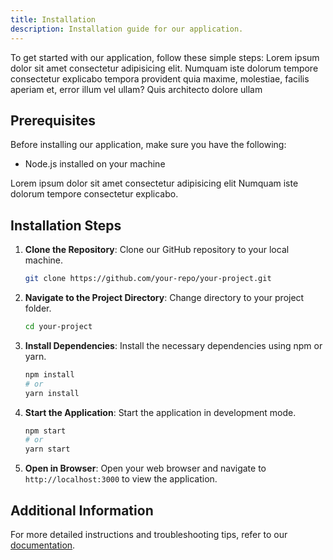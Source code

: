 ```yaml
---
title: Installation
description: Installation guide for our application.
---
```


To get started with our application, follow these simple steps:
Lorem ipsum dolor sit amet consectetur adipisicing elit. Numquam iste dolorum tempore consectetur explicabo tempora provident quia maxime, molestiae, facilis aperiam et, error illum vel ullam? Quis architecto dolore ullam

## Prerequisites

Before installing our application, make sure you have the following:

- Node.js installed on your machine

<Note title="Remember" type="danger">
  Lorem ipsum dolor sit amet consectetur adipisicing elit Numquam iste dolorum
  tempore consectetur explicabo.
</Note>

## Installation Steps

1. **Clone the Repository**: Clone our GitHub repository to your local machine.

   ```bash
   git clone https://github.com/your-repo/your-project.git
   ```

2. **Navigate to the Project Directory**: Change directory to your project folder.

   ```bash
   cd your-project
   ```

3. **Install Dependencies**: Install the necessary dependencies using npm or yarn.

   ```bash
   npm install
   # or
   yarn install
   ```

4. **Start the Application**: Start the application in development mode.

   ```bash
   npm start
   # or
   yarn start
   ```

5. **Open in Browser**: Open your web browser and navigate to `http://localhost:3000` to view the application.

## Additional Information

For more detailed instructions and troubleshooting tips, refer to our [documentation](#).
